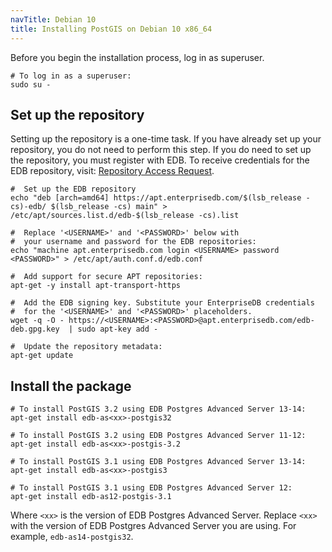 ```yaml
---
navTitle: Debian 10
title: Installing PostGIS on Debian 10 x86_64
---
```


Before you begin the installation process, log in as superuser.

```shell
# To log in as a superuser:
sudo su -
```

## Set up the repository

Setting up the repository is a one-time task. If you have already set up your repository, you do not need to perform this step. If you do need to set up the repository, you must register with EDB. To receive credentials for the EDB repository, visit: [Repository Access Request](https://www.enterprisedb.com/repository-access-request).

```shell
#  Set up the EDB repository
echo "deb [arch=amd64] https://apt.enterprisedb.com/$(lsb_release -cs)-edb/ $(lsb_release -cs) main" > /etc/apt/sources.list.d/edb-$(lsb_release -cs).list

#  Replace '<USERNAME>' and '<PASSWORD>' below with
#  your username and password for the EDB repositories:
echo "machine apt.enterprisedb.com login <USERNAME> password <PASSWORD>" > /etc/apt/auth.conf.d/edb.conf

#  Add support for secure APT repositories:
apt-get -y install apt-transport-https

#  Add the EDB signing key. Substitute your EnterpriseDB credentials
#  for the '<USERNAME>' and '<PASSWORD>' placeholders.
wget -q -O - https://<USERNAME>:<PASSWORD>@apt.enterprisedb.com/edb-deb.gpg.key  | sudo apt-key add -

#  Update the repository metadata:
apt-get update
```

## Install the package

```shell
# To install PostGIS 3.2 using EDB Postgres Advanced Server 13-14:
apt-get install edb-as<xx>-postgis32

# To install PostGIS 3.2 using EDB Postgres Advanced Server 11-12:
apt-get install edb-as<xx>-postgis-3.2

# To install PostGIS 3.1 using EDB Postgres Advanced Server 13-14:
apt-get install edb-as<xx>-postgis3

# To install PostGIS 3.1 using EDB Postgres Advanced Server 12:
apt-get install edb-as12-postgis-3.1
```

Where `<xx>` is the version of EDB Postgres Advanced Server. Replace `<xx>` with the version of EDB Postgres Advanced Server you are using. For example, `edb-as14-postgis32`.
